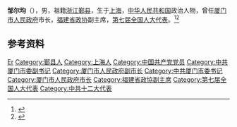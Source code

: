 '''邹尔均'''（{{bd|1931年|10月|}}），男，祖籍[[浙江|浙江]][[鄞县|鄞县]]，生于[[上海|上海]]，[[中华人民共和国|中华人民共和国]]政治人物，曾任[[厦门市人民政府|厦门市人民政府]]市长，[[福建省政协|福建省政协]]副主席，[[第七届全国人大代表|第七届全国人大代表]]。<ref>{{cite book|title=中囯人名大辞典·现任党政军领导人物卷|author=廖盖隆等编|year=1990|publisher=上海辞书出版社|location=上海|page=}}</ref><ref>{{Cite book|title=中华人民共和国职官志|author=何虎生, 李耀东, 向常福主编|publisher=中国社会出版社|year=2003|isbn=9787800883934|location=北京|pages=}}</ref>

== 参考资料 ==
{{reflist}}

{{中国人物小作品}}
{{start box}}
{{s-ppo|cpc}}
{{s-before|[[陆自奋|陆自奋]]}}
{{s-title|[[中国共产党厦门市委员会|中国共产党厦门市委员会]]书记|1984年12月－1987年1月}}
{{s-after|[[王建双|王建双]]}}
{{厦门市市长}}

{{Authority control}}
{{DEFAULTSORT:Zou邹}}
[[Category:邹姓|Er]]
[[Category:鄞县人|Category:鄞县人]]
[[Category:上海人|Category:上海人]]
[[Category:中国共产党党员|Category:中国共产党党员]]
[[Category:中共厦门市委副书记|Category:中共厦门市委副书记]]
[[Category:厦门市人民政府副市长|Category:厦门市人民政府副市长]]
[[Category:中共厦门市委书记|Category:中共厦门市委书记]]
[[Category:厦门市人民政府市长|Category:厦门市人民政府市长]]
[[Category:福建省政協副主席|Category:福建省政協副主席]]
[[Category:第七届全国人大代表|Category:第七届全国人大代表]]
[[Category:中共十二大代表|Category:中共十二大代表]]